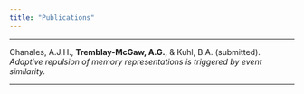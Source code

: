 ```yaml
---
title: "Publications"
---
```

***

Chanales, A.J.H., __Tremblay-McGaw, A.G.__, & Kuhl, B.A. (submitted). <i>Adaptive repulsion of memory representations is triggered by event similarity.</i>

***
